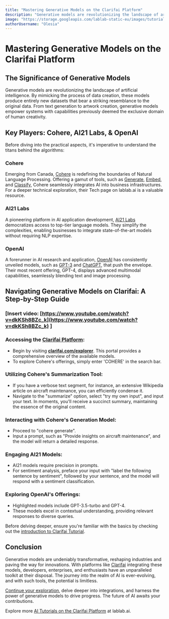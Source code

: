 ```yaml
---
title: "Mastering Generative Models on the Clarifai Platform"
description: "Generative models are revolutionizing the landscape of artificial intelligence. By mimicking the process of data creation, these models produce entirely new datasets that bear a striking resemblance to the original data."
image: "https://storage.googleapis.com/lablab-static-eu/images/tutorials/Use_Generative_Models_on_the_Clarifai_Platform.png"
authorUsername: "Olesia"
---
```


# Mastering Generative Models on the Clarifai Platform

## **The Significance of Generative Models**

Generative models are revolutionizing the landscape of artificial intelligence. By mimicking the process of data creation, these models produce entirely new datasets that bear a striking resemblance to the original data. From text generation to artwork creation, generative models empower systems with capabilities previously deemed the exclusive domain of human creativity.

## **Key Players: Cohere, AI21 Labs, & OpenAI**

Before diving into the practical aspects, it's imperative to understand the titans behind the algorithms:

### **Cohere**

Emerging from Canada, [Cohere](https://lablab.ai/tech/cohere) is redefining the boundaries of Natural Language Processing. Offering a gamut of tools, such as [Generate](https://lablab.ai/tech/cohere/generate), [Embed](https://lablab.ai/tech/cohere/embed), and [Classify](https://lablab.ai/tech/cohere/classify), Cohere seamlessly integrates AI into business infrastructures. For a deeper technical exploration, their Tech page on lablab.ai is a valuable resource.

### **AI21 Labs**

A pioneering platform in AI application development, [AI21 Labs](https://lablab.ai/tech/ai21-labs) democratizes access to top-tier language models. They simplify the complexities, enabling businesses to integrate state-of-the-art models without requiring NLP expertise.

### **OpenAI**

A forerunner in AI research and application, [OpenAI](https://lablab.ai/tech/openai) has consistently unveiled models, such as [GPT-3](https://lablab.ai/tech/openai/gpt3-5) and [ChatGPT](https://lablab.ai/tech/openai/chatgpt), that push the envelope. Their most recent offering, GPT-4, displays advanced multimodal capabilities, seamlessly blending text and image processing.

## **Navigating Generative Models on Clarifai: A Step-by-Step Guide**

### **[Insert video:** [https://www.youtube.com/watch?v=dkKSh8BZc_k](https://www.youtube.com/watch?v=dkKSh8BZc_k) **]**

### **Accessing the [Clarifai Platform](https://www.clarifai.com/products/platform?utm_campaign=hack&utm_medium=REF&utm_source=lablab)**:

- Begin by visiting **[clarifai.com/explorer](https://clarifai.com/explorer)**. This portal provides a comprehensive overview of the available models.
- To explore Cohere's offerings, simply enter 'COHERE' in the search bar.

### **Utilizing Cohere's Summarization Tool**:

- If you have a verbose text segment, for instance, an extensive Wikipedia article on aircraft maintenance, you can efficiently condense it.
- Navigate to the "summarize" option, select "try my own input", and input your text. In moments, you'll receive a succinct summary, maintaining the essence of the original content.

### **Interacting with Cohere's Generation Model**:

- Proceed to "cohere generate".
- Input a prompt, such as "Provide insights on aircraft maintenance", and the model will return a detailed response.

### **Engaging AI21 Models**:

- AI21 models require precision in prompts.
- For sentiment analysis, preface your input with "label the following sentence by sentiment", followed by your sentence, and the model will respond with a sentiment classification.

### **Exploring OpenAI's Offerings**:

- Highlighted models include GPT-3.5-turbo and GPT-4.
- These models excel in contextual understanding, providing relevant responses to diverse queries.

Before delving deeper, ensure you're familiar with the basics by checking out the [introduction to Clarifai Tutorial](https://www.youtube.com/watch?v=7atDWbJB-Lk).

## **Conclusion**

Generative models are undeniably transformative, reshaping industries and paving the way for innovations. With platforms like [Clarifai](https://lablab.ai/tech/clarifai) integrating these models, developers, enterprises, and enthusiasts have an unparalleled toolkit at their disposal. The journey into the realm of AI is ever-evolving, and with such tools, the potential is limitless.

[Continue your exploration](https://lablab.ai/event), delve deeper into integrations, and harness the power of generative models to drive progress. The future of AI awaits your contributions.

Explore more [AI Tutorials on the Clarifai Platform](https://lablab.ai/t/tech/clarifai) at lablab.ai.